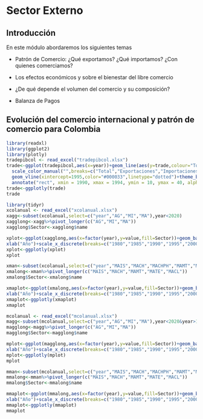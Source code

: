 # Sector Externo

## Introducción

En este módulo abordaremos los siguientes temas

- Patrón de Comercio: ¿Qué exportamos? ¿Qué importamos? ¿Con quienes comerciamos?

- Los efectos económicos y sobre el bienestar del libre comercio

- ¿De qué depende el volumen del comercio y su composición?

- Balanza de Pagos

## Evolución del comercio internacional y patrón de comercio para Colombia

```r
library(readxl)
library(ggplot2)
library(plotly)
tradepibcol <- read_excel("tradepibcol.xlsx")
trade<-ggplot(tradepibcol,aes(x=year))+geom_line(aes(y=trade,colour="Total"))+geom_line(aes(y=exports,colour="Exportaciones"))+geom_line(aes(y=imports,colour="Importaciones"))+
  scale_color_manual("",breaks=c("Total","Exportaciones","Importaciones"),values=c("Total"="black","Exportaciones"="#CC0000","Importaciones"="#009999"))+xlab("Año")+scale_y_continuous("%PIB")+geom_vline(xintercept=1981,color="#000033",linetype="dotted")+
  geom_vline(xintercept=1995,color="#000033",linetype="dotted")+theme_bw() +
  annotate("rect", xmin = 1990, xmax = 1994, ymin = 10, ymax = 40, alpha = .5)
trade<-ggplotly(trade)
trade
```

```r
library(tidyr)
xcolanual <- read_excel("xcolanual.xlsx")
xagg<-subset(xcolanual,select=c("year","AG","MI","MA"),year<2020)
xagglong<-xagg%>%pivot_longer(c("AG","MI","MA"))
xagglong$Sector<-xagglong$name

xplot<-ggplot(xagglong,aes(x=factor(year),y=value,fill=Sector))+geom_bar(position="fill",stat="identity")+ylab("Porcentaje")+
xlab("Año")+scale_x_discrete(breaks=c("1980","1985","1990","1995","2000","2005","2010","2015","2019"))
xplot<-ggplotly(xplot)
xplot
```

```r
xman<-subset(xcolanual,select=c("year","MAIS","MACH","MACHPH","MAMT","MAMTOF","MAMTOTEP","MAMTOTTL","MAMTOTIC","MAMTTE","MAMTAU","MATE","MACL"),year>1990&year<2020)
xmalong<-xman%>%pivot_longer(c("MAIS","MACH","MAMT","MATE","MACL"))
xmalong$Sector<-xmalong$name

xmaplot<-ggplot(xmalong,aes(x=factor(year),y=value,fill=Sector))+geom_bar(position="fill",stat="identity")+ylab("Porcentaje")+
xlab("Año")+scale_x_discrete(breaks=c("1980","1985","1990","1995","2000","2005","2010","2015","2019"))
xmaplot<-ggplotly(xmaplot)
xmaplot

```



```r
mcolanual <- read_excel("mcolanual.xlsx")
magg<-subset(mcolanual,select=c("year","AG","MI","MA"),year<2020&year>1979)
magglong<-magg%>%pivot_longer(c("AG","MI","MA"))
magglong$Sector<-magglong$name

mplot<-ggplot(magglong,aes(x=factor(year),y=value,fill=Sector))+geom_bar(position="fill",stat="identity")+ylab("Porcentaje")+
xlab("Año")+scale_x_discrete(breaks=c("1980","1985","1990","1995","2000","2005","2010","2015","2019"))
mplot<-ggplotly(mplot)
mplot
```
```r
mman<-subset(mcolanual,select=c("year","MAIS","MACH","MACHPH","MAMT","MAMTOF","MAMTOTEP","MAMTOTTL","MAMTOTIC","MAMTTE","MAMTAU","MATE","MACL"),year>1990&year<2020)
mmalong<-mman%>%pivot_longer(c("MAIS","MACH","MAMT","MATE","MACL"))
mmalong$Sector<-mmalong$name

mmaplot<-ggplot(mmalong,aes(x=factor(year),y=value,fill=Sector))+geom_bar(position="fill",stat="identity")+ylab("Porcentaje")+
xlab("Año")+scale_x_discrete(breaks=c("1980","1985","1990","1995","2000","2005","2010","2015","2019"))
mmaplot<-ggplotly(mmaplot)
mmaplot
```

